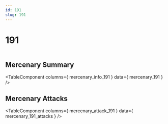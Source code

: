 ```yaml
---
id: 191
slug: 191
---
```



# 191

<div style = {{ display: "flex" }}>
    <Image img={require('@site/static/img/mercenaries/illust/thum_char_view_n_191.jpg')}/>
    
</div>

## Mercenary Summary

<TableComponent
  columns={ mercenary_info_191 }
  data={ mercenary_191 }
/>

## Mercenary Attacks

<TableComponent
  columns={ mercenary_attack_191 }
  data={ mercenary_191_attacks }
/>